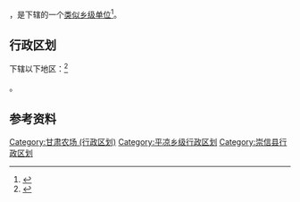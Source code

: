 {{中国乡级行政区|62/08/23/401/000}}

'''{{PAGENAMEBASE}}'''，是{{PRC admin/fullname|62/08/23/401/000|3}}下辖的一个[[类似乡级单位|类似乡级单位]]<ref>{{PRC admin/ref sgc|{{PRC admin/parent|62/08/23/401/000}}}}</ref>。

== 行政区划 ==

{{PAGENAMEBASE}}下辖以下地区：<ref>{{PRC admin/ref sgc|62/08/23/401/000}}</ref>

{{PRC admin/children|62/08/23/401/000}}。

== 参考资料 ==

{{reflist}}

{{甘肃省平凉市崇信县行政区划}}
{{甘肃行政区划小作品}}
[[Category:甘肃农场_(行政区划)|Category:甘肃农场 (行政区划)]]
[[Category:平凉乡级行政区划|Category:平凉乡级行政区划]]
[[Category:崇信县行政区划|Category:崇信县行政区划]]